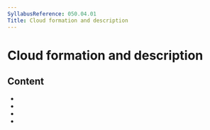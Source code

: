 ```yaml
---
SyllabusReference: 050.04.01
Title: Cloud formation and description
---
```


# Cloud formation and description

## Content

- <Link href="050.04.01.01" />
- <Link href="050.04.01.02" />
- <Link href="050.04.01.03" />
- <Link href="050.04.01.04" />
